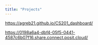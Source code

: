 ```yaml
---
title: "Projects"
---
```


<https://agreb21.github.io/CS201_dashboard/>

<https://0198a6a4-dbf4-05f5-0441-4587c6b07f16.share.connect.posit.cloud/>
